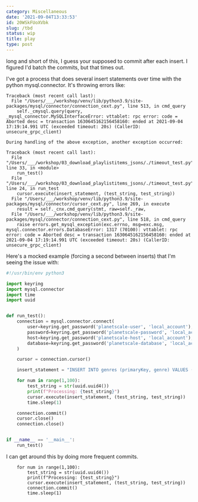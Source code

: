 ```yaml
---
category: Miscellaneous
date: '2021-09-04T13:33:53'
id: 20WSkFUoXVbk
slug: /tbd
status: wip
title: play
type: post
---
```


long and short of this, I guess your supposed to commit after each insert. I figured I'd batch the commits, but that times out. 



I've got a process that does several insert statements over time with the python mysql.connector. It's throwing errors like:

```
Traceback (most recent call last):
  File "/Users/___/workshop/venv/lib/python3.9/site-packages/mysql/connector/connection_cext.py", line 513, in cmd_query
    self._cmysql.query(query,
_mysql_connector.MySQLInterfaceError: vttablet: rpc error: code = Aborted desc = transaction 1630645162156458160: ended at 2021-09-04 17:19:14.991 UTC (exceeded timeout: 20s) (CallerID: unsecure_grpc_client)

During handling of the above exception, another exception occurred:

Traceback (most recent call last):
  File "/Users/___/workshop/03_download_playlistitems_jsons/./timeout_test.py", line 33, in <module>
    run_test()
  File "/Users/___/workshop/03_download_playlistitems_jsons/./timeout_test.py", line 24, in run_test
    cursor.execute(insert_statement, (test_string, test_string))
  File "/Users/___/workshop/venv/lib/python3.9/site-packages/mysql/connector/cursor_cext.py", line 269, in execute
    result = self._cnx.cmd_query(stmt, raw=self._raw,
  File "/Users/___/workshop/venv/lib/python3.9/site-packages/mysql/connector/connection_cext.py", line 518, in cmd_query
    raise errors.get_mysql_exception(exc.errno, msg=exc.msg,
mysql.connector.errors.DatabaseError: 1317 (70100): vttablet: rpc error: code = Aborted desc = transaction 1630645162156458160: ended at 2021-09-04 17:19:14.991 UTC (exceeded timeout: 20s) (CallerID: unsecure_grpc_client)
```

Here's a mocked example (forcing a second between inserts) that I'm seeing the issue with:

```python
#!/usr/bin/env python3

import keyring
import mysql.connector
import time
import uuid


def run_test():
    connection = mysql.connector.connect(
        user=keyring.get_password('planetscale-user', 'local_account'),
        password=keyring.get_password('planetscale-password', 'local_account'),
        host=keyring.get_password('planetscale-host', 'local_account'),
        database=keyring.get_password('planetscale-database', 'local_account')
    )

    cursor = connection.cursor()

    insert_statement = "INSERT INTO genres (primaryKey, genre) VALUES (%s, %s)"

    for num in range(1,100):
        test_string = str(uuid.uuid4())
        print(f"Processing: {test_string}")
        cursor.execute(insert_statement, (test_string, test_string))
        time.sleep(1)

    connection.commit()
    cursor.close()
    connection.close()


if __name__ == '__main__':
    run_test()
```

I can get around this by doing more frequent commits. 

```
    for num in range(1,100):
        test_string = str(uuid.uuid4())
        print(f"Processing: {test_string}")
        cursor.execute(insert_statement, (test_string, test_string))
        connection.commit()
        time.sleep(1)
```